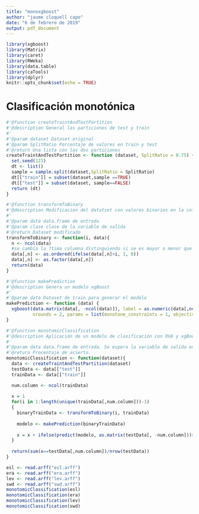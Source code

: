 ```yaml
---
title: "monoxgboost"
author: "jaume cloquell capo"
date: "6 de febrero de 2019"
output: pdf_document
---
```


```r
library(xgboost)
library(Matrix)
library(caret)
library(RWeka)
library(data.table)
library(caTools) 
library(dplyr) 
knitr::opts_chunk$set(echo = TRUE)
```


# Clasificación monotónica

  
```r
#'@function createTraintAndTestPartition 
#'@description General las particiones de test y train 
#'
#'@param dataset Dataset original
#'@param SplitRatio Porcentaje de valores en train y test
#'@return Una lista con las dos particiones
createTraintAndTestPartition <- function (dataset, SplitRatio = 0.75) {
  set.seed(123)
  dt <- list()
  sample = sample.split(dataset,SplitRatio = SplitRatio)
  dt[["train"]] = subset(dataset,sample ==TRUE)
  dt[["test"]] = subset(dataset, sample==FALSE)
  return (dt)
}

#'@function transformToBinary
#'@description Modificacion del datatset con valores binarios en la columna de salida por cada clase
#'
#'@param data data.frame de entrada
#'@param clase clase de la variable de salida
#'@return Dataset modificado
transformToBinary <- function(i, data){
  n <- ncol(data)
  #se cambia la ?tima columna distinguiendo si se es mayor o menor que la clase i
  data[,n] <- as.ordered(ifelse(data[,n]>i, 1, 0))
  data[,n] <- as.factor(data[,n])
  return(data)
}

#'@function makePrediction
#'@description Genera un modelo xgBoost
#'
#'@param data Dataset de train para generar el modelo
makePrediction <- function (data) {
  xgboost(data.matrix(data[, -ncol(data)]), label = as.numeric(data[,ncol(data)])-1,
          nrounds = 2, params = list(monotone_constraints = 1, objective = "binary:logistic"), verbose = FALSE)
}
```
  
  
```r
#'@function monotomicClassification
#'@description Aplicación de un modelo de clasificación con OVA y xgBoost
#'
#'@param data data.frame de entrada. Se espera la variable de salida en la última columna
#'@return Procentaje de acierto. 
monotomicClassification <- function(dataset){
  data <- createTraintAndTestPartition(dataset)
  testData <- data[["test"]]
  trainData <- data[["train"]]

  num.column <- ncol(trainData)
  
  x = 1
  for(i in 1:length(unique(trainData[,num.column]))-1)
  {
    binaryTrainData <- transformToBinary(i, trainData)
    
    modelo <- makePrediction(binaryTrainData)
 
    x = x + ifelse(predict(modelo, as.matrix(testData[, -num.column]))>0.5,1,0)
  }
  
  return(sum(x==testData[,num.column])/nrow(testData))
}

esl <- read.arff("esl.arff")
era <- read.arff("era.arff")
lev <- read.arff("lev.arff")
swd <- read.arff("swd.arff")
monotomicClassification(esl)
monotomicClassification(era)
monotomicClassification(lev)
monotomicClassification(swd)
```
 

